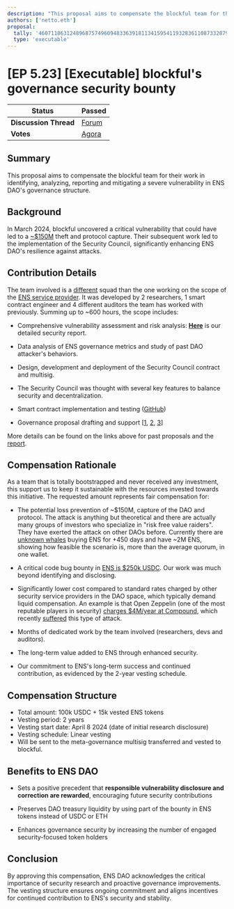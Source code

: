 ```yaml
---
description: "This proposal aims to compensate the blockful team for their work in identifying, analyzing, reporting and mitigating a severe vulnerability in ENS DAO's governance structure."
authors: ['netto.eth']
proposal:
  tally: '46071186312489687574960948336391811341595411932836110873328798657006776570015'
  type: 'executable'
---
```


# [EP 5.23] [Executable] blockful's governance security bounty

| **Status**            | Passed                                                                                                                    |
| --------------------- | ------------------------------------------------------------------------------------------------------------------------- |
| **Discussion Thread** | [Forum](https://discuss.ens.domains/t/ep-5-23-executable-governance-security-bounty/19803)                                |
| **Votes**             | [Agora](https://agora.ensdao.org/proposals/46071186312489687574960948336391811341595411932836110873328798657006776570015) |

## Summary

This proposal aims to compensate the blockful team for their work in identifying, analyzing, reporting and mitigating a severe vulnerability in ENS DAO's governance structure.

## Background

In March 2024, blockful uncovered a critical vulnerability that could have led to a [~$150M](https://dune.com/steakhouse/ens-steakhouse) theft and protocol capture. Their subsequent work led to the implementation of the Security Council,
significantly enhancing ENS DAO's resilience against attacks.

## Contribution Details

The team involved is a [different](https://discuss.ens.domains/t/blockful-service-provider-reports/19553#p-54163-other-contributions-not-related-to-service-provider-scope-14) squad than the one working on the scope of the [ENS service provider](https://discuss.ens.domains/t/blockful-service-provider-reports/19553). It was developed by 2 researchers,
1 smart contract engineer and 4 different auditors the team has worked with previously. Summing up to ~600 hours,
the scope includes:

- Comprehensive vulnerability assessment and risk analysis: **[Here](https://mirror.xyz/research.blockful.eth/-PfMduhpxdypPrutofr6099T4ROpsAmX0fPNbvDgR_k)** is our detailed security report.

- Data analysis of ENS governance metrics and study of past DAO attacker's behaviors.

- Design, development and deployment of the Security Council contract and multisig.

- The Security Council was thought with several key features to balance security and decentralization.

- Smart contract implementation and testing ([GitHub](https://github.com/blockful-io/security-council-ens))
- Governance proposal drafting and support [[1](https://snapshot.org/#/ens.eth/proposal/0xf3a4673fe04a3ecfed4a2f066f6ced1539a5466d61630428333360b843653c54), [2](https://snapshot.org/#/ens.eth/proposal/0xa0b1bfadf6853b5b0d59d3c4d73c434fc6389339887d05de805361372eb17c3a), [3](https://www.tally.xyz/gov/ens/proposal/42329103797433777309488042029679811802172320979541414683300183273376839219133)]

More details can be found on the links above for past proposals and the [report](https://mirror.xyz/research.blockful.eth/-PfMduhpxdypPrutofr6099T4ROpsAmX0fPNbvDgR_k).

## Compensation Rationale

As a team that is totally bootstrapped and never received any investment, this support us to keep it sustainable with the resources invested towards this initiative. The requested amount represents fair compensation for:

- The potential loss prevention of ~$150M, capture of the DAO and protocol. The attack is anything but theoretical and there are actually many groups of investors who specialize in "risk free value raiders". They have exerted the attack on other DAOs before. Currently there are [unknown whales](https://etherscan.io/address/0x245445940b317e509002eb682e03f4429184059d#tokentxns) buying ENS for +450 days and have ~2M ENS, showing how feasible the scenario is, more than the average quorum, in one wallet.

- A critical code bug bounty in [ENS is $250k USDC](https://immunefi.com/bug-bounty/ens/scope/#assets). Our work was much beyond identifying and disclosing.

- Significantly lower cost compared to standard rates charged by other security service providers in the DAO space,
  which typically demand liquid compensation. An example is that Open Zeppelin (one of the most reputable players in security) [charges $4M/year at Compound](https://compound.finance/governance/proposals/76),
  which recently [suffered](https://mirror.xyz/research.blockful.eth/v0GEP49oXP1gzMDlyP91-S4XIa8PIOd0vKq-6R8f54I) this type of attack.

- Months of dedicated work by the team involved (researchers, devs and auditors).

- The long-term value added to ENS through enhanced security.

- Our commitment to ENS's long-term success and continued contribution, as evidenced by the 2-year vesting schedule.

## Compensation Structure

- Total amount: 100k USDC + 15k vested ENS tokens
- Vesting period: 2 years
- Vesting start date: April 8 2024 (date of initial research disclosure)
- Vesting schedule: Linear vesting
- Will be sent to the meta-governance multisig transferred and vested to blockful.

## Benefits to ENS DAO

- Sets a positive precedent that **responsible vulnerability disclosure and correction are rewarded**,
  encouraging future security contributions

- Preserves DAO treasury liquidity by using part of the bounty in ENS tokens instead of USDC or ETH

- Enhances governance security by increasing the number of engaged security-focused token holders

## Conclusion

By approving this compensation, ENS DAO acknowledges the critical importance of security research and proactive governance improvements. The vesting structure ensures ongoing commitment and aligns incentives for continued contribution to ENS's security and stability.
